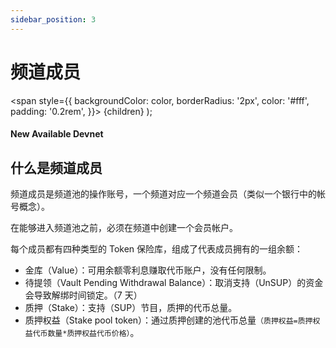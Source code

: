 ```yaml
---
sidebar_position: 3
---
```


# 频道成员

  <span
    style={{
      backgroundColor: color,
      borderRadius: '2px',
      color: '#fff',
      padding: '0.2rem',
    }}>
    {children}
  </span>
);

#### New Available <Highlight color="#25c2a0">Devnet</Highlight>

## 什么是频道成员

频道成员是频道池的操作账号，一个频道对应一个频道会员（类似一个银行中的帐号概念）。

在能够进入频道池之前，必须在频道中创建一个会员帐户。

每个成员都有四种类型的 Token 保险库，组成了代表成员拥有的一组余额：

* 金库（Value）：可用余额零利息赚取代币账户，没有任何限制。
* 待提领（Vault Pending Withdrawal Balance）：取消支持（UnSUP）的资金会导致解绑时间锁定。（7 天）
* 质押（Stake）：支持（SUP）节目，质押的代币总量。
* 质押权益（Stake pool token）：通过质押创建的池代币总量`（质押权益=质押权益代币数量*质押权益代币价格）`。
